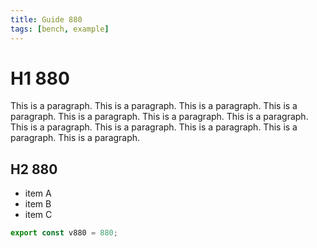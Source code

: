 ```yaml
---
title: Guide 880
tags: [bench, example]
---
```


# H1 880

This is a paragraph. This is a paragraph. This is a paragraph. This is a paragraph. This is a paragraph. This is a paragraph. This is a paragraph. This is a paragraph. This is a paragraph. This is a paragraph. This is a paragraph. This is a paragraph. 

## H2 880

- item A
- item B
- item C

```ts
export const v880 = 880;
```